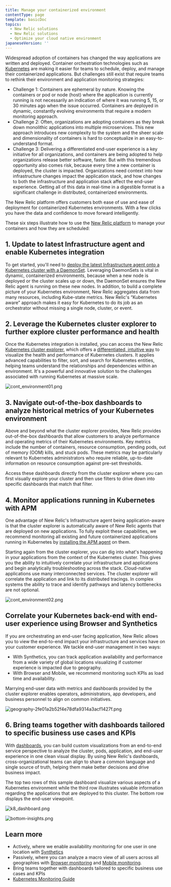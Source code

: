 ```yaml
---
title: Manage your containerized environment
contentType: page
template: basicDoc
topics:
  - New Relic solutions
  - New Relic solutions
  - Optimize your cloud native environment
japaneseVersion: ''
---
```


Widespread adoption of containers has changed the way applications are written and deployed. Container orchestration technologies such as [Kubernetes](https://kubernetes.io/) are making it easier for teams to schedule, deploy, and manage their containerized applications. But challenges still exist that require teams to rethink their environment and application monitoring strategies:

* Challenge 1: Containers are ephemeral by nature. Knowing the containers or pod or node (host) where the application is currently running is not necessarily an indication of where it was running 5, 15, or 30 minutes ago when the issue occurred. Containers are deployed in dynamic, constantly evolving environments that require a modern monitoring approach.
* Challenge 2: Often, organizations are adopting containers as they break down monolithic applications into multiple microservices. This new approach introduces new complexity to the system and the sheer scale and dimensionality of containers is hard to conceptualize in an easy-to-understand format.
* Challenge 3: Delivering a differentiated end-user experience is a key initiative for all organizations, and containers are being adopted to help organizations release better software, faster. But with this tremendous opportunity also comes risk, because every time a new container is deployed, the cluster is impacted. Organizations need context into how infrastructure changes impact the application stack, and how changes to both the infrastructure and application stack affect the end-user experience. Getting all of this data in real-time in a digestible format is a significant challenge in distributed, containerized environments.

The New Relic platform offers customers both ease of use and ease of deployment for containerized Kubernetes environments. With a few clicks you have the data and confidence to move forward intelligently.

These six steps illustrate how to use the [New Relic platform](https://newrelic.com/products) to manage your containers and how they are scheduled:

## 1. Update to latest Infrastructure agent and enable Kubernetes integration

To get started, you'll need to [deploy the latest Infrastructure agent onto a Kubernetes cluster with a DaemonSet](https://docs.newrelic.com/docs/integrations/kubernetes-integration/installation/kubernetes-installation-configuration). Leveraging DaemonSets is vital in dynamic, containerized environments, because when a new node is deployed or the cluster scales up or down, the DaemonSet ensures the New Relic agent is running on these new nodes. In addition, to build a complete picture of your Kubernetes environment, New Relic aggregates data from many resources, including Kube-state metrics. New Relic's “Kubernetes aware” approach makes it easy for Kubernetes to do its job as an orchestrator without missing a single node, cluster, or event.

## 2. Leverage the Kubernetes cluster explorer to further explore cluster performance and health

Once the Kubernetes integration is installed, you can access the New Relic [Kubernetes cluster explorer](https://docs.newrelic.com/docs/integrations/kubernetes-integration/cluster-explorer/kubernetes-cluster-explorer), which offers a [differentiated, intuitive way](https://blog.newrelic.com/product-news/kubernetes-cluster-explorer/) to visualize the health and performance of Kubernetes clusters. It applies advanced capabilities to filter, sort, and search for Kubernetes entities, helping teams understand the relationships and dependencies within an environment. It's a powerful and innovative solution to the challenges associated with running Kubernetes at massive scale.

![cont_environment01.png](./images/cont_environment01.png "cont_environment01.png")

## 3. Navigate out-of-the-box dashboards to analyze historical metrics of your Kubernetes environment

Above and beyond what the cluster explorer provides, New Relic provides out-of-the-box dashboards that allow customers to analyze performance and operating metrics of their Kubernetes environments. Key metrics include the number of containers, resource consumption, pending pods, out of memory (OOM) kills, and stuck pods. These metrics may be particularly relevant to Kubernetes administrators who require reliable, up-to-date information on resource consumption against pre-set thresholds.

Access these dashboards directly from the cluster explorer where you can first visually explore your cluster and then use filters to drive down into specific dashboards that match that filter.

## 4. Monitor applications running in Kubernetes with APM

One advantage of New Relic's Infrastructure agent being application-aware is that the cluster explorer is automatically aware of New Relic agents that are deployed on new applications. To fully exploit these capabilities, we recommend monitoring all existing and future containerized applications running in Kubernetes by [installing the APM agent](https://docs.newrelic.com/docs/agents/manage-apm-agents/installation/install-agent) on them.

Starting again from the cluster explorer, you can dig into what's happening in your applications from the context of the Kubernetes cluster. This gives you the ability to intuitively correlate your infrastructure and applications and begin analytically troubleshooting across the stack. Cloud-native applications use many interconnected services. The cluster explorer will correlate the application and link to its distributed tracings. In complex systems the ability to trace and identify pathways and latency bottlenecks are not optional.

![cont_environment02.png](./images/cont_environment02.png "cont_environment02.png")

## Correlate your Kubernetes back-end with end-user experience using Browser and Synthetics

If you are orchestrating an end-user facing application, New Relic allows you to view the end-to-end impact your infrastructure and services have on your customer experience. We tackle end-user management in two ways:

* With Synthetics, you can track application availability and performance from a wide variety of global locations visualizing if customer experience is impacted due to geography.
* With Browser and Mobile, we recommend monitoring such KPIs as load time and availability.

Marrying end-user data with metrics and dashboards provided by the cluster explorer enables operators, administrators, app developers, and business personnel to align on common initiatives.

![geography-2fe01a2b52f4e78dfa9314a3acf1427f.png](./images/geography-2fe01a2b52f4e78dfa9314a3acf1427f.png "geography-2fe01a2b52f4e78dfa9314a3acf1427f.png")

## 6. Bring teams together with dashboards tailored to specific business use cases and KPIs

With [dashboards](/docs/query-your-data/explore-query-data/dashboards/introduction-new-relic-one-dashboards), you can build custom visualizations from an end-to-end service perspective to analyze the cluster, pods, application, and end-user experience in one clean visual display. By using New Relic's dashboards, cross-organizational teams can align to share a common language and single source of truth, helping them make better decisions and drive business impact.

The top two rows of this sample dashboard visualize various aspects of a Kubernetes environment while the third row illustrates valuable information regarding the applications that are deployed to this cluster. The bottom row displays the end-user viewpoint.

![k8_dashboard.png](./images/k8_dashboard.png "k8_dashboard.png")

![bottom-insights.png](./images/bottom-insights.png "bottom-insights.png")

## Learn more

* Actively, where we enable availability monitoring for one user in one location with [Synthetics](https://docs.newrelic.com/docs/synthetics/new-relic-synthetics/getting-started/introduction-new-relic-synthetics)
* Passively, where you can analyze a macro view of all users across all geographies with [Browser monitoring](https://docs.newrelic.com/docs/browser/new-relic-browser/installation/install-new-relic-browser-agent) and [Mobile monitoring](https://docs.newrelic.com/docs/mobile-monitoring/new-relic-mobile/getting-started/introduction-new-relic-mobile).
* Bring teams together with dashboards tailored to specific business use cases and KPIs
* [Kubernetes Monitoring Guide](https://www.newrelic.com/platform/kubernetes/monitoring-guide)
